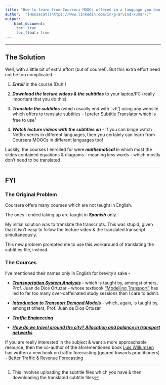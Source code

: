 ```yaml
---
title: "How to learn from Coursera MOOCs offered in a language you don't understand?"
author:  "[Housecat](https://www.linkedin.com/in/g-arvind-kumar/)"
output: 
    html_document:
     toc: true
     toc_float: true
---
```


----

## The Solution

Well, with a little bit of extra effort (but of course!). But this extra effort need not be too complicated -

1. ***Enroll*** in the course (Duh!)

1. ***Download the lecture videos & the subtitles*** to your laptop/PC (really important that you do this)

1. ***Translate the subtitles*** (which usually end with '.vtt') using any website which offers to translate subtitles - I prefer [Subtitle Translator](https://subtitlestranslator.com/) which is free to use^[This involves uploading the subtitle files which you have & then downloading the translated subtitle files]

1. ***Watch lecture videos with the subtitles on*** - If you can binge watch Netflix series in different languages, then you certainly can learn from Coursera MOOCs in different languages too!

Luckily, the courses I enrolled for were ***mathematical*** in which most the slides contained equations & diagrams - meaning less words - which mostly don't need to be translated

----

## FYI

### The Original Problem

Coursera offers many courses which are not taught in English.

The ones I ended taking up are taught in ***Spanish*** only.

My initial solution was to translate the transcripts. This was stupid, given that it isn't easy to follow the lecture video & the translated transcript simultaneously. 

This new problem prompted me to use this workaround of translating the subtitles file, instead.

### The Courses

I've mentioned their names only in English for brevity's sake - 

- [***Transportation System Analysis***](https://www.coursera.org/learn/analisis-sistemas-de-transporte) - which is taught by, amongst others, Prof. Juan de Dios Ortuzar - whose textbook ["Modelling Transport"](https://www.wiley.com/en-us/Modelling+Transport%2C+4th+Edition-p-9780470760390) has led to far too many over-caffeinated study sessions than I care to admit.

- [***Introduction to Transport Demand Models***](https://www.coursera.org/learn/demanda-de-transporte) - which, again, is taught by, amongst others, Prof. Juan de Dios Ortuzar

- [***Traffic Engineering***](https://www.coursera.org/learn/ingenieria-trafico)

- [***How do we travel around the city? Allocation and balance in transport networks*** ](https://www.coursera.org/learn/equilibrio-redes-transporte)

If you are really interested in the subject & want a more approachable resource, then the co-author of the aforementioned book [Luis Willumsen](http://www.luiswillumsen.com/) has written a new book on traffic forecasting (geared towards practitioners) - [Better Traffic & Revenue Forecasting](https://www.amazon.com/Better-Traffic-Revenue-Forecasting-Willumsen/dp/0992843308)